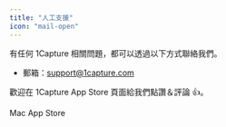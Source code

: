 ```yaml
---
title: "人工支援"
icon: "mail-open"
---
```


有任何 1Capture 相關問題，都可以透過以下方式聯絡我們。
  
- 郵箱：[support@1capture.com](mailto:support@1capture.com)
  
歡迎在 1Capture App Store 頁面給我們點讚＆評論 👍。

<Card title="1Capture 下載" icon="circle-arrow-down" horizontal href="https://apps.apple.com/app/id6742318274">
  Mac App Store
</Card>